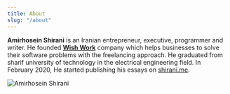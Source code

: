 ```yaml
---
title: About
slug: "/about"
---
```


<b>Amirhosein Shirani</b> is an Iranian entrepreneur, executive, programmer and writer. He founded <b><a href="https://wishwork.org" target="_blank">Wish Work</a></b> company which helps businesses to solve their software problems with the freelancing approach.
He graduated from sharif university of technology in the electrical engineering field.
In February 2020, He started publishing his essays on <a href="/">shirani.me</a>.

![Amirhosein Shirani](./amirhosein_shirani.jpeg)
